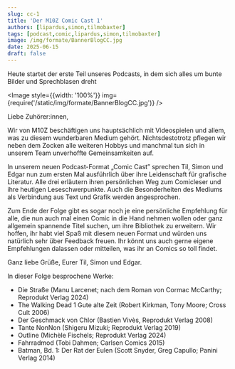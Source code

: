 ```yaml
---
slug: cc-1
title: 'Der M10Z Comic Cast 1'
authors: [lipardus,simon,tilmobaxter]
tags: [podcast,comic,lipardus,simon,tilmobaxter]
image: /img/formate/BannerBlogCC.jpg
date: 2025-06-15
draft: false
---
```



Heute startet der erste Teil unseres Podcasts, in dem sich alles um bunte Bilder und Sprechblasen dreht

<Image style={{width: '100%'}} img={require('/static/img/formate/BannerBlogCC.jpg')} />

<!--truncate-->


Liebe Zuhörer:innen,

Wir von M10Z beschäftigen uns hauptsächlich mit Videospielen und allem, was zu diesem wunderbaren Medium gehört.
Nichtsdestotrotz pflegen wir neben dem Zocken alle weiteren Hobbys und manchmal tun sich in unserem Team unverhoffte Gemeinsamkeiten auf.

In unserem neuen Podcast-Format „Comic Cast” sprechen Til, Simon und Edgar nun zum ersten Mal ausführlich über ihre Leidenschaft für grafische Literatur.
Alle drei erläutern ihren persönlichen Weg zum Comicleser und ihre heutigen Leseschwerpunkte.
Auch die Besonderheiten des Mediums als Verbindung aus Text und Grafik werden angesprochen.

Zum Ende der Folge gibt es sogar noch je eine persönliche Empfehlung für alle, die nun auch mal einen Comic in die Hand nehmen wollen oder ganz allgemein spannende Titel suchen, um ihre Bibliothek zu erweitern.
Wir hoffen, ihr habt viel Spaß mit diesem neuen Format und würden uns natürlich sehr über Feedback freuen.
Ihr könnt uns auch gerne eigene Empfehlungen dalassen oder mitteilen, was ihr an Comics so toll findet.

Ganz liebe Grüße,
Eurer Til, Simon und Edgar.

In dieser Folge besprochene Werke:

- Die Straße (Manu Larcenet; nach dem Roman von Cormac McCarthy; Reprodukt Verlag 2024)
- The Walking Dead 1 Gute alte Zeit (Robert Kirkman, Tony Moore; Cross Cult 2006)
- Der Geschmack von Chlor (Bastien Vivès, Reprodukt Verlag 2008)
- Tante NonNon (Shigeru Mizuki; Reprodukt Verlag 2019)
- Outline (Michèle Fischels; Reprodukt Verlag 2024)
- Fahrradmod (Tobi Dahmen; Carlsen Comics 2015)
- Batman, Bd. 1: Der Rat der Eulen (Scott Snyder, Greg Capullo; Panini Verlag 2014)


<ReactPlayer
    width="100%"
    height="50px"
    controls
    url='https://m10z.picnotes.de/ComicCast/ComicCast_001.mp3'
/>
